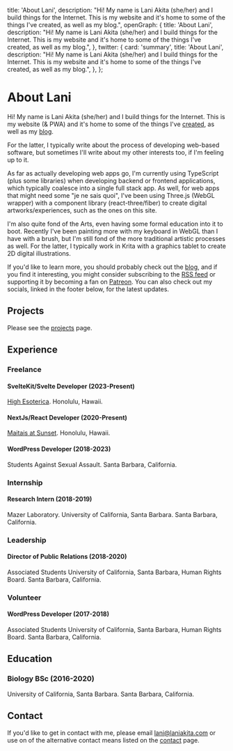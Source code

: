   title: 'About Lani',
  description:
    "Hi! My name is Lani Akita (she/her) and I build things for the Internet. This is my website and it's home to some of the things I've created, as well as my blog.",
  openGraph: {
    title: 'About Lani',
    description:
      "Hi! My name is Lani Akita (she/her) and I build things for the Internet. This is my website and it's home to some of the things I've created, as well as my blog.",
  },
  twitter: {
    card: 'summary',
    title: 'About Lani',
    description:
      "Hi! My name is Lani Akita (she/her) and I build things for the Internet. This is my website and it's home to some of the things I've created, as well as my blog.",
  },
};

# About Lani

Hi! My name is Lani Akita (she/her) and I build things for the Internet. This is my website (& PWA) and it's home to some of the things I've [created](/projects), as well as my [blog](/blog).

For the latter, I typically write about the process of developing web-based software, but sometimes I'll write about my other interests too, if I'm feeling up to it.

As far as actually developing web apps go, I'm currently using TypeScript (plus some libraries) when developing backend or frontend applications, which typically coalesce into a single full stack app. As well, for web apps that might need some "je ne sais quoi", I've been using Three.js (WebGL wrapper) with a component library (react-three/fiber) to create digital artworks/experiences, such as the ones on this site.

I'm also quite fond of the Arts, even having some formal education into it to boot. Recently I've been painting more with my keyboard in WebGL than I have with a brush, but I'm still fond of the more traditional artistic processes as well. For the latter, I typically work in Krita with a graphics tablet to create 2D digital illustrations.

If you'd like to learn more, you should probably check out the [blog](/blog), and if you find it interesting, you might consider subscribing to the [RSS feed](/rss.xml) or supporting it by becoming a fan on [Patreon](https://patreon.com/Lani_Akita). You can also check out my socials, linked in the footer below, for the latest updates.

## Projects

Please see the [projects](/projects) page.

## Experience

### Freelance

#### SvelteKit/Svelte Developer (2023-Present)

[High Esoterica](https://highesoterica.com). Honolulu, Hawaii.

#### NextJs/React Developer (2020-Present)

[Maitais at Sunset](https://maitaisatsunset.com). Honolulu, Hawaii.

#### WordPress Developer (2018-2023)

Students Against Sexual Assault. Santa Barbara, California.

### Internship

#### Research Intern (2018-2019)

Mazer Laboratory. University of California, Santa Barbara. Santa Barbara, California.

### Leadership

#### Director of Public Relations (2018-2020)

Associated Students University of California, Santa Barbara, Human Rights Board. Santa Barbara, California.

### Volunteer

#### WordPress Developer (2017-2018)

Associated Students University of California, Santa Barbara, Human Rights Board. Santa Barbara, California.

## Education

### Biology BSc (2016-2020)

University of California, Santa Barbara. Santa Barbara, California.

## Contact

If you'd like to get in contact with me, please email [lani@laniakita.com](mailto:lani@laniakita.com) or use on of the alternative contact means listed on the [contact](/contact) page.
